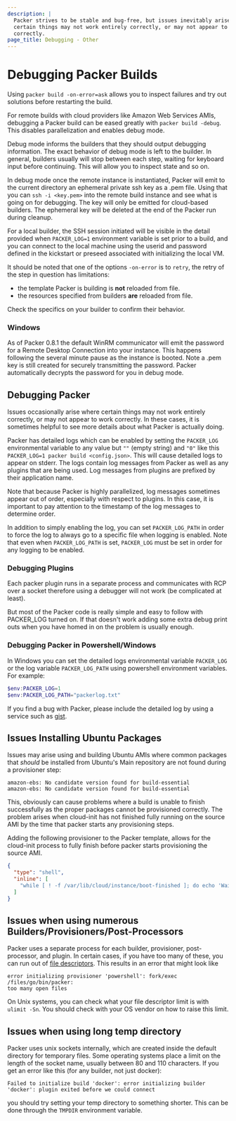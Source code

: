 ```yaml
---
description: |
  Packer strives to be stable and bug-free, but issues inevitably arise where
  certain things may not work entirely correctly, or may not appear to work
  correctly.
page_title: Debugging - Other
---
```


# Debugging Packer Builds

Using `packer build -on-error=ask` allows you to inspect failures and try out
solutions before restarting the build.

For remote builds with cloud providers like Amazon Web Services AMIs, debugging
a Packer build can be eased greatly with `packer build -debug`. This disables
parallelization and enables debug mode.

Debug mode informs the builders that they should output debugging information.
The exact behavior of debug mode is left to the builder. In general, builders
usually will stop between each step, waiting for keyboard input before
continuing. This will allow you to inspect state and so on.

In debug mode once the remote instance is instantiated, Packer will emit to the
current directory an ephemeral private ssh key as a .pem file. Using that you
can `ssh -i <key.pem>` into the remote build instance and see what is going on
for debugging. The key will only be emitted for cloud-based builders. The
ephemeral key will be deleted at the end of the Packer run during cleanup.

For a local builder, the SSH session initiated will be visible in the detail
provided when `PACKER_LOG=1` environment variable is set prior to a build, and
you can connect to the local machine using the userid and password defined in
the kickstart or preseed associated with initializing the local VM.

It should be noted that one of the options `-on-error` is to `retry`, the retry
of the step in question has limitations:

- the template Packer is building is **not** reloaded from file.
- the resources specified from builders **are** reloaded from file.

Check the specifics on your builder to confirm their behavior.

### Windows

As of Packer 0.8.1 the default WinRM communicator will emit the password for a
Remote Desktop Connection into your instance. This happens following the
several minute pause as the instance is booted. Note a .pem key is still
created for securely transmitting the password. Packer automatically decrypts
the password for you in debug mode.

## Debugging Packer

Issues occasionally arise where certain things may not work entirely correctly,
or may not appear to work correctly. In these cases, it is sometimes helpful to
see more details about what Packer is actually doing.

Packer has detailed logs which can be enabled by setting the `PACKER_LOG`
environmental variable to any value but `""` (empty string) and `"0"` like this
`PACKER_LOG=1 packer build <config.json>`. This will cause detailed logs to
appear on stderr. The logs contain log messages from Packer as well as any
plugins that are being used. Log messages from plugins are prefixed by their
application name.

Note that because Packer is highly parallelized, log messages sometimes appear
out of order, especially with respect to plugins. In this case, it is important
to pay attention to the timestamp of the log messages to determine order.

In addition to simply enabling the log, you can set `PACKER_LOG_PATH` in order
to force the log to always go to a specific file when logging is enabled. Note
that even when `PACKER_LOG_PATH` is set, `PACKER_LOG` must be set in order for
any logging to be enabled.

### Debugging Plugins

Each packer plugin runs in a separate process and communicates with RCP over a
socket therefore using a debugger will not work (be complicated at least).

But most of the Packer code is really simple and easy to follow with PACKER_LOG
turned on. If that doesn't work adding some extra debug print outs when you have
homed in on the problem is usually enough.

### Debugging Packer in Powershell/Windows

In Windows you can set the detailed logs environmental variable `PACKER_LOG` or
the log variable `PACKER_LOG_PATH` using powershell environment variables. For
example:

```powershell
$env:PACKER_LOG=1
$env:PACKER_LOG_PATH="packerlog.txt"
```

If you find a bug with Packer, please include the detailed log by using a
service such as [gist](https://gist.github.com).

## Issues Installing Ubuntu Packages

Issues may arise using and building Ubuntu AMIs where common packages that
_should_ be installed from Ubuntu's Main repository are not found during a
provisioner step:

```text
amazon-ebs: No candidate version found for build-essential
amazon-ebs: No candidate version found for build-essential
```

This, obviously can cause problems where a build is unable to finish
successfully as the proper packages cannot be provisioned correctly. The
problem arises when cloud-init has not finished fully running on the source AMI
by the time that packer starts any provisioning steps.

Adding the following provisioner to the Packer template, allows for the
cloud-init process to fully finish before packer starts provisioning the source
AMI.

```json
{
  "type": "shell",
  "inline": [
    "while [ ! -f /var/lib/cloud/instance/boot-finished ]; do echo 'Waiting for cloud-init...'; sleep 1; done"
  ]
}
```

## Issues when using numerous Builders/Provisioners/Post-Processors

Packer uses a separate process for each builder, provisioner, post-processor,
and plugin. In certain cases, if you have too many of these, you can run out of
[file descriptors](https://en.wikipedia.org/wiki/File_descriptor). This results
in an error that might look like

```text
error initializing provisioner 'powershell': fork/exec /files/go/bin/packer:
too many open files
```

On Unix systems, you can check what your file descriptor limit is with
`ulimit -Sn`. You should check with your OS vendor on how to raise this limit.

## Issues when using long temp directory

Packer uses unix sockets internally, which are created inside the default
directory for temporary files. Some operating systems place a limit on the
length of the socket name, usually between 80 and 110 characters. If you get an
error like this (for any builder, not just docker):

```text
Failed to initialize build 'docker': error initializing builder 'docker': plugin exited before we could connect
```

you should try setting your temp directory to something shorter. This can be
done through the `TMPDIR` environment variable.
